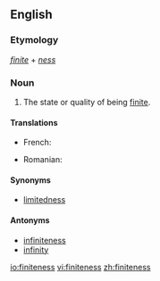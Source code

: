 ==English==

===Etymology===
''[[finite]]'' + ''[[ness]]''

===Noun===
{{en-noun|-}}

# The state or quality of being [[finite]].

====Translations====
{{trans-top|the state of being finite}}
*French: {{t|fr|finité|f}}
{{trans-mid}}
*Romanian: {{t-|ro|finitate|f}}
{{trans-bot}}

====Synonyms====
*[[limitedness]]

====Antonyms====
*[[infiniteness]]
*[[infinity]]

[[io:finiteness]]
[[vi:finiteness]]
[[zh:finiteness]]